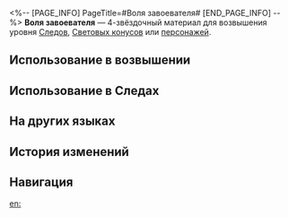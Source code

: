 <%-- [PAGE_INFO]
PageTitle=#Воля завоевателя#
[END_PAGE_INFO] --%>
{{Предмет Инфобокс
|id          = 111013
|Изображение = Предмет Воля завоевателя.png
|Тип         = Материал Следов
|Тип2        = Материал возвышения персонажа
|Инвентарь   = Материалы улучшения
|Редкость    = 4
|Эффект      = 
|Описание    = Плотно конденсированная антиматерия. Продвинутый материал для усиления.
|Источник1   = [[Легион Антиматерии на уровне Равновесия 4 или выше]]
|Источник2   = [[Универсальная машина для синтеза: Синтез материалов]]
|Источник3   = [[Противники в Расходящейся вселенной]]
|Источник4   = [[Противники в Виртуальной вселенной]]
|Источник5   = [[Универсальная машина для синтеза: Обмен материалов]]
}}
{{Описание|Плотно конденсированная антиматерия внутри тела Рейнджера пустоты: Подавителя. Момент Уничтожения - это трубный зов к уничтожению цивилизаций.<br /><br />''«Они хотят увидеть, как горит мир, чтобы слиться с ним в пламени».''}}
'''Воля завоевателя''' — 4-звёздочный материал для возвышения уровня [[Следы|Следов]], [[Световые конусы|Световых конусов]] или [[Персонажи|персонажей]].

==Использование в возвышении==
{{Использование в возвышении}}

==Использование в Следах==
{{Использование в следах}}

==На других языках==
{{На других языках
|en   = Conqueror's Will
|zhs  = 践踏的意志
|zht  = 踐踏的意志
|ja   = 踏みにじる意志
|ko   = 짓밟힌 의지
|es   = Voluntad de conquista
|fr   = Volonté de conquérant
|ru   = Воля завоевателя
|th   = Conqueror's Will
|vi   = Ý Chí Giẫm Đạp
|de   = Wille des Eroberers
|id   = Conqueror's Will
|pt   = Vontade de Conquistador
}}

==История изменений==
{{История изменений|3.5}}

==Навигация==
{{Материалы улучшения Навбокс}}

[[en:]]